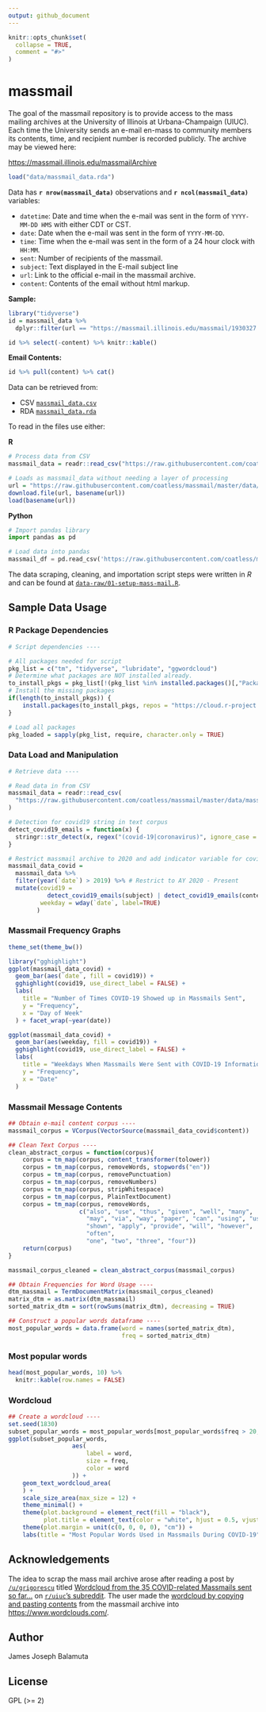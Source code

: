 ```yaml
---
output: github_document
---
```


<!-- README.md is generated from README.Rmd. Please edit that file -->

```r
knitr::opts_chunk$set(
  collapse = TRUE,
  comment = "#>"
)
```

# massmail

<!-- badges: start -->
<!-- [![Data build status](https://github.com/coatless/massmail/workflows/data-refresh/badge.svg)](https://github.com/coatless/massmail/actions) -->
<!-- badges: end -->

The goal of the massmail repository is to provide access to the mass mailing 
archives at the University of Illinois at Urbana-Champaign (UIUC). Each time
the University sends an e-mail en-mass to community members its contents, 
time, and recipient number is recorded publicly. The archive may be viewed 
here:

<https://massmail.illinois.edu/massmailArchive>

```r
load("data/massmail_data.rda")
```

Data has **`r nrow(massmail_data)`** observations and **`r ncol(massmail_data)`** variables:

- `datetime`: Date and time when the e-mail was sent in the form of `YYYY-MM-DD HMS` 
  with either CDT or CST.
- `date`: Date when the e-mail was sent in the form of `YYYY-MM-DD`.
- `time`: Time when the e-mail was sent in the form of a 24 hour clock with `HH:MM`.
- `sent`: Number of recipients of the massmail.
- `subject`: Text displayed in the E-mail subject line
- `url`: Link to the official e-mail in the massmail archive.
- `content`: Contents of the email without html markup.

**Sample:**

```r
library("tidyverse")
id = massmail_data %>%
  dplyr::filter(url == "https://massmail.illinois.edu/massmail/1930327.html")

id %>% select(-content) %>% knitr::kable()
```

**Email Contents:**

```r
id %>% pull(content) %>% cat()
```


Data can be retrieved from:

- CSV [`massmail_data.csv`](data/massmail_data.csv)
- RDA [`massmail_data.rda`](data/massmail_data.rda)


To read in the files use either:

**R**

```r
# Process data from CSV
massmail_data = readr::read_csv("https://raw.githubusercontent.com/coatless/massmail/master/data/massmail_data.csv")

# Loads as massmail_data without needing a layer of processing
url = "https://raw.githubusercontent.com/coatless/massmail/master/data/massmail_data.rda"
download.file(url, basename(url))
load(basename(url))
```

**Python**

```python
# Import pandas library
import pandas as pd

# Load data into pandas
massmail_df = pd.read_csv('https://raw.githubusercontent.com/coatless/massmail/master/data/massmail_data.csv')
```

The data scraping, cleaning, and importation script steps were written in _R_
and can be found at [`data-raw/01-setup-mass-mail.R`](data-raw/01-setup-mass-mail.R).

## Sample Data Usage


### R Package Dependencies

```r
# Script dependencies ----

# All packages needed for script
pkg_list = c("tm", "tidyverse", "lubridate", "ggwordcloud")
# Determine what packages are NOT installed already.
to_install_pkgs = pkg_list[!(pkg_list %in% installed.packages()[,"Package"])]
# Install the missing packages
if(length(to_install_pkgs)) {
    install.packages(to_install_pkgs, repos = "https://cloud.r-project.org")
}

# Load all packages
pkg_loaded = sapply(pkg_list, require, character.only = TRUE)
```

### Data Load and Manipulation

```r
# Retrieve data ----

# Read data in from CSV
massmail_data = readr::read_csv(
  "https://raw.githubusercontent.com/coatless/massmail/master/data/massmail_data.csv"
)

# Detection for covid19 string in text corpus
detect_covid19_emails = function(x) { 
  stringr::str_detect(x, regex("(covid-19|coronavirus)", ignore_case = TRUE))
}

# Restrict massmail archive to 2020 and add indicator variable for covid19
massmail_data_covid =
  massmail_data %>%
  filter(year(`date`) > 2019) %>% # Restrict to AY 2020 - Present
  mutate(covid19 = 
           detect_covid19_emails(subject) | detect_covid19_emails(content),
         weekday = wday(`date`, label=TRUE)
        )
```

### Massmail Frequency Graphs

```r
theme_set(theme_bw())

library("gghighlight")
ggplot(massmail_data_covid) +
  geom_bar(aes(`date`, fill = covid19)) +
  gghighlight(covid19, use_direct_label = FALSE) +
  labs(
    title = "Number of Times COVID-19 Showed up in Massmails Sent",
    y = "Frequency",
    x = "Day of Week"
  ) + facet_wrap(~year(date))

ggplot(massmail_data_covid) +
  geom_bar(aes(weekday, fill = covid19)) +
  gghighlight(covid19, use_direct_label = FALSE) +
  labs(
    title = "Weekdays When Massmails Were Sent with COVID-19 Information",
    y = "Frequency",
    x = "Date"
  )
```

### Massmail Message Contents

```r
## Obtain e-mail content corpus ----
massmail_corpus = VCorpus(VectorSource(massmail_data_covid$content))

## Clean Text Corpus ----
clean_abstract_corpus = function(corpus){
    corpus = tm_map(corpus, content_transformer(tolower))
    corpus = tm_map(corpus, removeWords, stopwords("en"))
    corpus = tm_map(corpus, removePunctuation)
    corpus = tm_map(corpus, removeNumbers)
    corpus = tm_map(corpus, stripWhitespace)
    corpus = tm_map(corpus, PlainTextDocument)
    corpus = tm_map(corpus, removeWords,
                    c("also", "use", "thus", "given", "well", "many",
                      "may", "via", "way", "paper", "can", "using", "used",
                      "shown", "apply", "provide", "will", "however",
                      "often",
                      "one", "two", "three", "four"))
    return(corpus)
}

massmail_corpus_cleaned = clean_abstract_corpus(massmail_corpus)

## Obtain Frequencies for Word Usage ----
dtm_massmail = TermDocumentMatrix(massmail_corpus_cleaned)
matrix_dtm = as.matrix(dtm_massmail)
sorted_matrix_dtm = sort(rowSums(matrix_dtm), decreasing = TRUE)

## Construct a popular words dataframe ----
most_popular_words = data.frame(word = names(sorted_matrix_dtm),
                                freq = sorted_matrix_dtm)

```

### Most popular words

```r
head(most_popular_words, 10) %>%
  knitr::kable(row.names = FALSE)
```

### Wordcloud

```r
## Create a wordcloud ---- 
set.seed(1830)
subset_popular_words = most_popular_words[most_popular_words$freq > 20, ]
ggplot(subset_popular_words,
                  aes(
                      label = word,
                      size = freq,
                      color = word
                  )) +
    geom_text_wordcloud_area(
    ) +
    scale_size_area(max_size = 12) +
    theme_minimal() +
    theme(plot.background = element_rect(fill = "black"),
          plot.title = element_text(color = "white", hjust = 0.5, vjust = -5, size = 16)) +
    theme(plot.margin = unit(c(0, 0, 0, 0), "cm")) +
    labs(title = "Most Popular Words Used in Massmails During COVID-19")
```



## Acknowledgements

The idea to scrap the mass mail archive arose after reading a post by
[`/u/grigorescu`](https://www.reddit.com/user/grigorescu/) titled [Wordcloud from the 35 COVID-related Massmails sent so far...](https://www.reddit.com/r/UIUC/comments/fudk9w/wordcloud_from_the_35_covidrelated_massmails_sent/)
on [`r/uiuc`'s subreddit](https://www.reddit.com/r/UIUC). The user made
the [wordcloud by copying and pasting contents](https://www.reddit.com/r/UIUC/comments/fudk9w/wordcloud_from_the_35_covidrelated_massmails_sent/fmc71es/) from the massmail archive into <https://www.wordclouds.com/>.

## Author

James Joseph Balamuta

## License

GPL (>= 2)